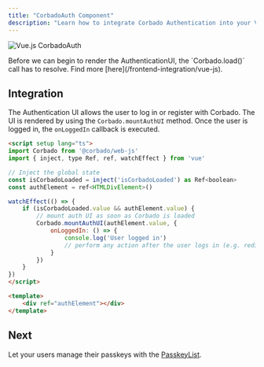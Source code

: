 ```yaml
---
title: "CorbadoAuth Component"
description: "Learn how to integrate Corbado Authentication into your Vue.js application."
---
```



![Vue.js CorbadoAuth](/images/frontend-integration/ui-components/corbado-auth/corbadoauth-component-dark.webp)

<Warning>
    Before we can begin to render the AuthenticationUI, the `Corbado.load()` call has to resolve.
    Find more [here](/frontend-integration/vue-js).
</Warning>

## Integration

The Authentication UI allows the user to log in or register with Corbado.
The UI is rendered by using the `Corbado.mountAuthUI` method.
Once the user is logged in, the `onLoggedIn` callback is executed.

```html Auth.vue
<script setup lang="ts">
import Corbado from '@corbado/web-js'
import { inject, type Ref, ref, watchEffect } from 'vue'

// Inject the global state
const isCorbadoLoaded = inject('isCorbadoLoaded') as Ref<boolean>
const authElement = ref<HTMLDivElement>()

watchEffect(() => {
    if (isCorbadoLoaded.value && authElement.value) {
        // mount auth UI as soon as Corbado is loaded
        Corbado.mountAuthUI(authElement.value, {
            onLoggedIn: () => {
                console.log('User logged in')
                // perform any action after the user logs in (e.g. redirect to another page)
            }
        })
    }
})
</script>

<template>
    <div ref="authElement"></div>
</template>
```

<StylingTranslationCards />

## Next

Let your users manage their passkeys with the [PasskeyList](/frontend-integration/vue-js/passkeylist).